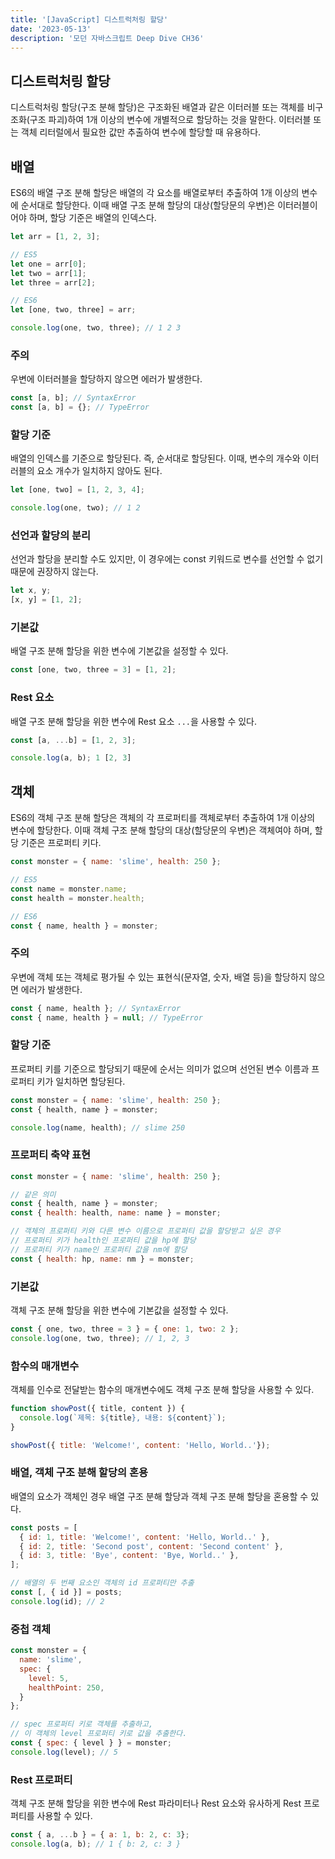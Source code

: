```yaml
---
title: '[JavaScript] 디스트럭처링 할당'
date: '2023-05-13'
description: '모던 자바스크립트 Deep Dive CH36'
---
```


## 디스트럭처링 할당

디스트럭처링 할당(구조 분해 할당)은 구조화된 배열과 같은 이터러블 또는 객체를 비구조화(구조 파괴)하여 1개 이상의 변수에 개별적으로 할당하는 것을 말한다. 이터러블 또는 객체 리터럴에서 필요한 값만 추출하여 변수에 할당할 때 유용하다.

## 배열

ES6의 배열 구조 분해 할당은 배열의 각 요소를 배열로부터 추출하여 1개 이상의 변수에 순서대로 할당한다. 이때 배열 구조 분해 할당의 대상(할당문의 우변)은 이터러블이어야 하며, 할당 기준은 배열의 인덱스다.

```js
let arr = [1, 2, 3];

// ES5
let one = arr[0];
let two = arr[1];
let three = arr[2];

// ES6
let [one, two, three] = arr;

console.log(one, two, three); // 1 2 3
```

### 주의

우변에 이터러블을 할당하지 않으면 에러가 발생한다.

```js
const [a, b]; // SyntaxError
const [a, b] = {}; // TypeError
```

### 할당 기준

배열의 인덱스를 기준으로 할당된다. 즉, 순서대로 할당된다. 이때, 변수의 개수와 이터러블의 요소 개수가 일치하지 않아도 된다.

```js
let [one, two] = [1, 2, 3, 4];

console.log(one, two); // 1 2
```

### 선언과 할당의 분리

선언과 할당을 분리할 수도 있지만, 이 경우에는 const 키워드로 변수를 선언할 수 없기 때문에 권장하지 않는다.

```js
let x, y;
[x, y] = [1, 2];
```

### 기본값

배열 구조 분해 할당을 위한 변수에 기본값을 설정할 수 있다.

```js
const [one, two, three = 3] = [1, 2];
```

### Rest 요소

배열 구조 분해 할당을 위한 변수에 Rest 요소 `...`을 사용할 수 있다.

```js
const [a, ...b] = [1, 2, 3];

console.log(a, b); 1 [2, 3]
```

## 객체

ES6의 객체 구조 분해 할당은 객체의 각 프로퍼티를 객체로부터 추출하여 1개 이상의 변수에 할당한다. 이때 객체 구조 분해 할당의 대상(할당문의 우변)은 객체여야 하며, 할당 기준은 프로퍼티 키다. 

```js
const monster = { name: 'slime', health: 250 };

// ES5
const name = monster.name;
const health = monster.health;

// ES6
const { name, health } = monster;
```

### 주의

우변에 객체 또는 객체로 평가될 수 있는 표현식(문자열, 숫자, 배열 등)을 할당하지 않으면 에러가 발생한다.

```js
const { name, health }; // SyntaxError
const { name, health } = null; // TypeError
```

### 할당 기준

프로퍼티 키를 기준으로 할당되기 때문에 순서는 의미가 없으며 선언된 변수 이름과 프로퍼티 키가 일치하면 할당된다.

```js
const monster = { name: 'slime', health: 250 };
const { health, name } = monster;

console.log(name, health); // slime 250
```

### 프로퍼티 축약 표현

```js
const monster = { name: 'slime', health: 250 };

// 같은 의미
const { health, name } = monster;
const { health: health, name: name } = monster;

// 객체의 프로퍼티 키와 다른 변수 이름으로 프로퍼티 값을 할당받고 싶은 경우
// 프로퍼티 키가 health인 프로퍼티 값을 hp에 할당
// 프로퍼티 키가 name인 프로퍼티 값을 nm에 할당
const { health: hp, name: nm } = monster;
```

### 기본값

객체 구조 분해 할당을 위한 변수에 기본값을 설정할 수 있다.

```js
const { one, two, three = 3 } = { one: 1, two: 2 };
console.log(one, two, three); // 1, 2, 3
```

### 함수의 매개변수

객체를 인수로 전달받는 함수의 매개변수에도 객체 구조 분해 할당을 사용할 수 있다.

```js
function showPost({ title, content }) {
  console.log(`제목: ${title}, 내용: ${content}`);
}

showPost({ title: 'Welcome!', content: 'Hello, World..'});
```

### 배열, 객체 구조 분해 할당의 혼용

배열의 요소가 객체인 경우 배열 구조 분해 할당과 객체 구조 분해 할당을 혼용할 수 있다.

```js
const posts = [
  { id: 1, title: 'Welcome!', content: 'Hello, World..' },
  { id: 2, title: 'Second post', content: 'Second content' },
  { id: 3, title: 'Bye', content: 'Bye, World..' },
];

// 배열의 두 번째 요소인 객체의 id 프로퍼티만 추출
const [, { id }] = posts;
console.log(id); // 2
```

### 중첩 객체

```js
const monster = {
  name: 'slime',
  spec: {
    level: 5,
    healthPoint: 250,
  }
};

// spec 프로퍼티 키로 객체를 추출하고,
// 이 객체의 level 프로퍼티 키로 값을 추출한다.
const { spec: { level } } = monster;
console.log(level); // 5
```

### Rest 프로퍼티

객체 구조 분해 할당을 위한 변수에 Rest 파라미터나 Rest 요소와 유사하게 Rest 프로퍼티를 사용할 수 있다.

```js
const { a, ...b } = { a: 1, b: 2, c: 3};
console.log(a, b); // 1 { b: 2, c: 3 }
```
